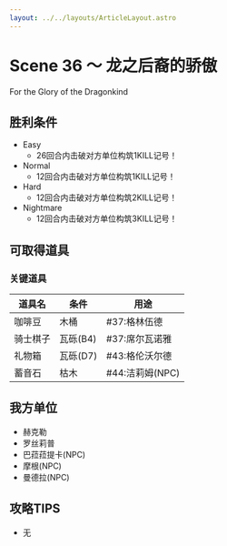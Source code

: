 ```yaml
---
layout: ../../layouts/ArticleLayout.astro
---
```

# Scene 36 ～ 龙之后裔的骄傲  

For the Glory of the Dragonkind

## 胜利条件 

- Easy
  - 26回合内击破对方单位构筑1KILL记号！
- Normal
  - 12回合内击破对方单位构筑1KILL记号！
- Hard
  - 12回合内击破对方单位构筑2KILL记号！
- Nightmare
  - 12回合内击破对方单位构筑3KILL记号！

## 可取得道具 

### 关键道具

|道具名|条件|用途|
|---|---|---|
|咖啡豆|木桶|#37:格林伍德|
|骑士棋子|瓦砾(B4)|#37:席尔瓦诺雅|
|礼物箱|瓦砾(D7)|#43:格伦沃尔德|
|蓄音石|枯木|#44:洁莉姆(NPC)|

## 我方单位 

- 赫克勒
- 罗丝莉普
- 巴菈菈提卡(NPC)
- 摩根(NPC)
- 曼德拉(NPC)

## 攻略TIPS 

- 无